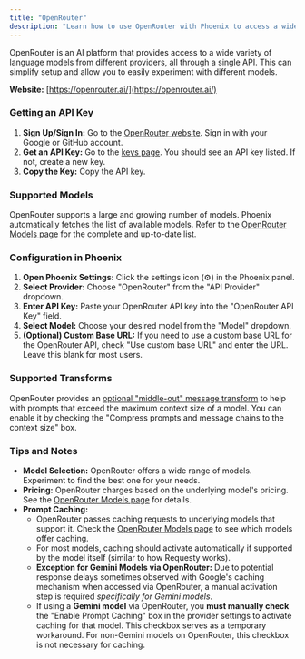 ```yaml
---
title: "OpenRouter"
description: "Learn how to use OpenRouter with Phoenix to access a wide variety of language models through a single API."
---
```


OpenRouter is an AI platform that provides access to a wide variety of language models from different providers, all through a single API. This can simplify setup and allow you to easily experiment with different models.

**Website:** [https://openrouter.ai/](https://openrouter.ai/)

### Getting an API Key

1.  **Sign Up/Sign In:** Go to the [OpenRouter website](https://openrouter.ai/). Sign in with your Google or GitHub account.
2.  **Get an API Key:** Go to the [keys page](https://openrouter.ai/keys). You should see an API key listed. If not, create a new key.
3.  **Copy the Key:** Copy the API key.

### Supported Models

OpenRouter supports a large and growing number of models. Phoenix automatically fetches the list of available models. Refer to the [OpenRouter Models page](https://openrouter.ai/models) for the complete and up-to-date list.

### Configuration in Phoenix

1.  **Open Phoenix Settings:** Click the settings icon (⚙️) in the Phoenix panel.
2.  **Select Provider:** Choose "OpenRouter" from the "API Provider" dropdown.
3.  **Enter API Key:** Paste your OpenRouter API key into the "OpenRouter API Key" field.
4.  **Select Model:** Choose your desired model from the "Model" dropdown.
5.  **(Optional) Custom Base URL:** If you need to use a custom base URL for the OpenRouter API, check "Use custom base URL" and enter the URL. Leave this blank for most users.

### Supported Transforms

OpenRouter provides an [optional "middle-out" message transform](https://openrouter.ai/docs/features/message-transforms) to help with prompts that exceed the maximum context size of a model. You can enable it by checking the "Compress prompts and message chains to the context size" box.

### Tips and Notes

-   **Model Selection:** OpenRouter offers a wide range of models. Experiment to find the best one for your needs.
-   **Pricing:** OpenRouter charges based on the underlying model's pricing. See the [OpenRouter Models page](https://openrouter.ai/models) for details.
-   **Prompt Caching:**
    -   OpenRouter passes caching requests to underlying models that support it. Check the [OpenRouter Models page](https://openrouter.ai/models) to see which models offer caching.
    -   For most models, caching should activate automatically if supported by the model itself (similar to how Requesty works).
    -   **Exception for Gemini Models via OpenRouter:** Due to potential response delays sometimes observed with Google's caching mechanism when accessed via OpenRouter, a manual activation step is required _specifically for Gemini models_.
    -   If using a **Gemini model** via OpenRouter, you **must manually check** the "Enable Prompt Caching" box in the provider settings to activate caching for that model. This checkbox serves as a temporary workaround. For non-Gemini models on OpenRouter, this checkbox is not necessary for caching.
